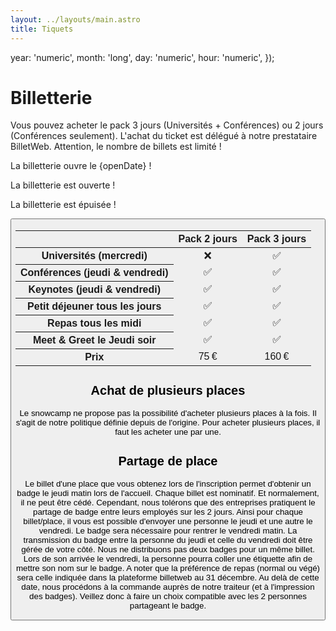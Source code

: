 ```yaml
---
layout: ../layouts/main.astro
title: Tiquets
---
```


  year: 'numeric',
  month: 'long',
  day: 'numeric',
  hour: 'numeric',
});

# Billetterie

Vous pouvez acheter le pack 3 jours (Universités + Conférences) ou 2 jours (Conférences seulement).
L'achat du ticket est délégué à notre prestataire BilletWeb.
Attention, le nombre de billets est limité !

<p className="ticketsBefore">La billetterie ouvre le {openDate} !</p>
<p className="ticketsOpened">La billetterie est ouverte !</p>
<p className="ticketsClosed">La billetterie est épuisée !</p>

<Button className="ticketsOpened" href={edition.ticketing.link} title="Billetterie"/>

<table style="text-align: center">
<thead>
<tr>
  <th></th>
  <th scope="col">Pack 2 jours</th>
  <th scope="col">Pack 3 jours</th>
</tr>
</thead>
  <tbody>
  <tr>
    <th scope="row">Universités (mercredi)</th>
    <td>❌</td>
    <td>✅</td>
  </tr>
  <tr>
    <th scope="row">Conférences (jeudi & vendredi)</th>
    <td>✅</td>
    <td>✅</td>
  </tr>
  <tr>
    <th scope="row">Keynotes (jeudi & vendredi)</th>
    <td>✅</td>
    <td>✅</td>
  </tr>
  <tr>
    <th scope="row">Petit déjeuner tous les jours</th>
    <td>✅</td>
    <td>✅</td>
  </tr>
  <tr>
    <th scope="row">Repas tous les midi</th>
    <td>✅</td>
    <td>✅</td>
  </tr>
  <tr>
    <th scope="row">Meet & Greet le Jeudi soir</th>
    <td>✅</td>
    <td>✅</td>
  </tr>
  <tr>
    <th scope="row">Prix</th>
    <td>75 €</td>
    <td>160 €</td>
  </tr>
  </tbody>
</table>

## Achat de plusieurs places

Le snowcamp ne propose pas la possibilité d'acheter plusieurs places à la fois.
Il s'agit de notre politique définie depuis de l'origine.
Pour acheter plusieurs places, il faut les acheter une par une.

## Partage de place

Le billet d'une place que vous obtenez lors de l'inscription permet d'obtenir un badge le jeudi matin lors de l'accueil.
Chaque billet est nominatif.
Et normalement, il ne peut être cédé.
Cependant, nous tolérons que des entreprises pratiquent le partage de badge entre leurs employés sur les 2 jours.
Ainsi pour chaque billet/place, il vous est possible d'envoyer une personne le jeudi et une autre le vendredi.
Le badge sera nécessaire pour rentrer le vendredi matin.
La transmission du badge entre la personne du jeudi et celle du vendredi doit être gérée de votre côté.
Nous ne distribuons pas deux badges pour un même billet.
Lors de son arrivée le vendredi, la personne pourra coller une étiquette afin de mettre son nom sur le badge.
A noter que la préférence de repas (normal ou végé) sera celle indiquée dans la plateforme billetweb au 31 décembre.
Au delà de cette date, nous procédons à la commande auprès de notre traiteur (et à l'impression des badges).
Veillez donc à faire un choix compatible avec les 2 personnes partageant le badge.
